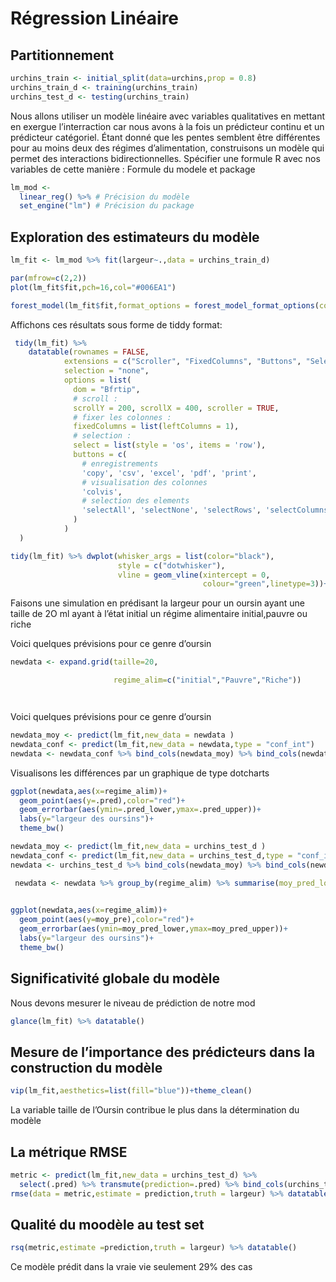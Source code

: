 # Régression Linéaire

## Partitionnement 

```r
urchins_train <- initial_split(data=urchins,prop = 0.8)
urchins_train_d <- training(urchins_train)
urchins_test_d <- testing(urchins_train)
```

Nous allons utiliser un modèle linéaire avec variables qualitatives en mettant en exergue l'interraction car nous avons à la fois un prédicteur continu et un prédicteur catégoriel. Étant donné que les pentes semblent être différentes pour au moins deux des régimes d'alimentation, construisons un modèle qui permet des interactions bidirectionnelles. Spécifier une formule R avec nos variables de cette manière : Formule du modele et package

```r

lm_mod <- 
  linear_reg() %>% # Précision du modèle
  set_engine("lm") # Précision du package

```

## Exploration des estimateurs du modèle

```r
lm_fit <- lm_mod %>% fit(largeur~.,data = urchins_train_d)
```

```r
par(mfrow=c(2,2))
plot(lm_fit$fit,pch=16,col="#006EA1")
```

```r
forest_model(lm_fit$fit,format_options = forest_model_format_options(colour = "red",color = "green"),recalculate_width = T,recalculate_height = T,theme = theme_forest(),breaks = T,factor_separate_line = T)
```

Affichons ces résultats sous forme de tiddy format:

```r
 tidy(lm_fit) %>%
    datatable(rownames = FALSE, 
            extensions = c("Scroller", "FixedColumns", "Buttons", "Select"), 
            selection = "none",
            options = list(
              dom = "Bfrtip", 
              # scroll :
              scrollY = 200, scrollX = 400, scroller = TRUE,
              # fixer les colonnes : 
              fixedColumns = list(leftColumns = 1),
              # selection :
              select = list(style = 'os', items = 'row'),
              buttons = c(
                # enregistrements
                'copy', 'csv', 'excel', 'pdf', 'print',
                # visualisation des colonnes
                'colvis',
                # selection des elements
                'selectAll', 'selectNone', 'selectRows', 'selectColumns', 'selectCells'
              )
            )
  )

```

```r
tidy(lm_fit) %>% dwplot(whisker_args = list(color="black"),
                        style = c("dotwhisker"),
                        vline = geom_vline(xintercept = 0,
                                           colour="green",linetype=3))+theme_bw()+theme(legend.position = "None")
```

Faisons une simulation en prédisant la largeur pour un oursin ayant une taille de 2O ml ayant à l'état initial un régime alimentaire initial,pauvre ou riche

Voici quelques prévisions pour ce genre d'oursin

```r

newdata <- expand.grid(taille=20,

                       regime_alim=c("initial","Pauvre","Riche"))




```

Voici quelques prévisions pour ce genre d'oursin

```r
newdata_moy <- predict(lm_fit,new_data = newdata )
newdata_conf <- predict(lm_fit,new_data = newdata,type = "conf_int")
newdata <- newdata_conf %>% bind_cols(newdata_moy) %>% bind_cols(newdata)
```

Visualisons les différences par un graphique de type dotcharts

```r
ggplot(newdata,aes(x=regime_alim))+
  geom_point(aes(y=.pred),color="red")+
  geom_errorbar(aes(ymin=.pred_lower,ymax=.pred_upper))+
  labs(y="largeur des oursins")+
  theme_bw()
```

```r
newdata_moy <- predict(lm_fit,new_data = urchins_test_d )
newdata_conf <- predict(lm_fit,new_data = urchins_test_d,type = "conf_int")
newdata <- urchins_test_d %>% bind_cols(newdata_moy) %>% bind_cols(newdata_conf)
```

```r
 newdata <- newdata %>% group_by(regime_alim) %>% summarise(moy_pred_lower=mean(.pred_lower),moy_pred_upper=mean(.pred_upper),moy_pre=mean(.pred)) %>% ungroup()
 
```

```r
ggplot(newdata,aes(x=regime_alim))+
  geom_point(aes(y=moy_pre),color="red")+
  geom_errorbar(aes(ymin=moy_pred_lower,ymax=moy_pred_upper))+
  labs(y="largeur des oursins")+
  theme_bw()
```

## Significativité globale du modèle
Nous devons mesurer le niveau de prédiction de notre mod
```r
glance(lm_fit) %>% datatable()
```

## Mesure de l'importance des prédicteurs dans la construction du modèle
```r
vip(lm_fit,aesthetics=list(fill="blue"))+theme_clean()
```

La variable taille de l'Oursin contribue le plus dans la détermination du modèle

## La métrique RMSE
```r
metric <- predict(lm_fit,new_data = urchins_test_d) %>% 
  select(.pred) %>% transmute(prediction=.pred) %>% bind_cols(urchins_test_d)
rmse(data = metric,estimate = prediction,truth = largeur) %>% datatable()
```

## Qualité du moodèle au test set
```r
rsq(metric,estimate =prediction,truth = largeur) %>% datatable()
```
Ce modèle prédit dans la vraie vie seulement 29%  des cas


